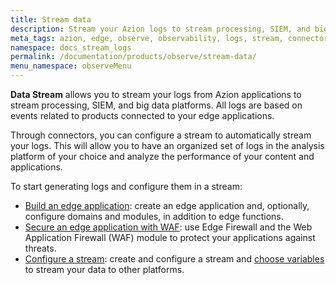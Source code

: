 ```yaml
---
title: Stream data
description: Stream your Azion logs to stream processing, SIEM, and big data platforms.
meta_tags: azion, edge, observe, observability, logs, stream, connector, siem
namespace: docs_stream_logs
permalink: /documentation/products/observe/stream-data/
menu_namespace: observeMenu
---
```



**Data Stream** allows you to stream your logs from Azion applications to stream processing, SIEM, and big data platforms. All logs are based on events related to products connected to your edge applications.

Through connectors, you can configure a stream to automatically stream your logs. This will allow you to have an organized set of logs in the analysis platform of your choice and analyze the performance of your content and applications.

<LinkButton link="/en/documentation/products/observe/data-stream/" label="go to Data Stream reference" severity="secondary" target="_blank" />

To start generating logs and configure them in a stream:

- [Build an edge application](/en/documentation/products/guides/build/build-an-application/): create an edge application and, optionally, configure domains and modules, in addition to edge functions.
- [Secure an edge application with WAF](/en/documentation/products/secure/secure-application/): use Edge Firewall and the Web Application Firewall (WAF) module to protect your applications against threats.
- [Configure a stream](/en/documentation/products/guides/use-data-stream/): create and configure a stream and [choose variables](/en/documentation/products/guides/observe/data-stream-select-variables/) to stream your data to other platforms.
<br /><br />

